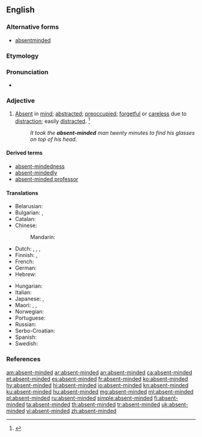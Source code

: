 ==English==

===Alternative forms===
* [[absentminded]]

===Etymology===
{{compound|absent|minded|lang=en}}

===Pronunciation===
* {{a|US}} {{IPA|/ˌæb.sn̩tˈmaɪn.dɪd/|lang=en}}

===Adjective===
{{en-adj}}

# [[absent|Absent]] in [[mind]]; [[abstracted]]; [[preoccupied]]; [[forgetful]] or [[careless]] due to [[distraction]]; easily [[distract]]ed. {{defdate|First attested in the mid 19<sup>th</sup> century.}}<ref name=SOED>{{R:SOED5|page=9}}</ref>
#: ''It took the '''absent-minded''' man twenty minutes to find his glasses on top of his head.''

====Derived terms====
* [[absent-mindedness]]
* [[absent-mindedly]]
* [[absent-minded professor]]

====Translations====
{{trans-top|absent in mind}}
* Belarusian: {{t|be|рассе́яны|m|sc=Cyrl}}
* Bulgarian: {{t+check|bg|разсеян}}, {{t-check|bg|[[потънал]] [[в]] [[мисли]]|sc=Cyrl}} <!-- was "потънал в мисли" - assumed sum-of-parts; if an idiom, remove the wikilinks to the individual words. see [[User:Kephir/gadgets/xte#Translation_fixing]] -->
* Catalan: {{t|ca|distret}}
* Chinese:
*: Mandarin: {{t+|cmn|心不在焉|tr=xīnbùzàiyān|sc=Hani}}
* Dutch: {{t+|nl|verstrooid}}, {{t+|nl|afwezig}}, {{t|nl|elders met zijn gedachten}}, {{t|nl|er niet bij}}
* Finnish: {{t|fi|hajamielinen}} {{qualifier|forgetful}}, {{t|fi|poissaoleva}} {{qualifier|absent in mind}}
* French: {{t+|fr|distrait}}
* German: {{t+|de|zerstreut}}
* Hebrew: {{t|he|מפוזר|m|tr=mefuzár}}
{{trans-mid}}
* Hungarian: {{t+|hu|szórakozott}}
* Italian: {{t+|it|svanito}}
* Japanese: {{t+|ja|ぼんやり|tr=bon'yari|sc=Jpan}}, {{t|ja|上の空|tr=うわのそらの, uwa-no sora-no|alt=上の空の|sc=Jpan}}
* Maori: {{t|mi|hinengaro makere}}, {{t|mi|wareware}}, {{t|mi|pakihaha}}
* Norwegian: {{t+|no|distré}}
* Portuguese: {{t+|pt|distraído}}
* Russian: {{t+|ru|рассе́янный}}
* Serbo-Croatian: {{t|sh|rasejan}}
* Spanish: {{t+|es|distraído}}
* Swedish: {{t+|sv|tankspridd}}
{{trans-bottom}}

===References===
<references/>

[[am:absent-minded]]
[[ar:absent-minded]]
[[an:absent-minded]]
[[ca:absent-minded]]
[[et:absent-minded]]
[[es:absent-minded]]
[[fr:absent-minded]]
[[ko:absent-minded]]
[[hy:absent-minded]]
[[hi:absent-minded]]
[[io:absent-minded]]
[[kn:absent-minded]]
[[ku:absent-minded]]
[[hu:absent-minded]]
[[mg:absent-minded]]
[[ml:absent-minded]]
[[pl:absent-minded]]
[[ru:absent-minded]]
[[simple:absent-minded]]
[[fi:absent-minded]]
[[ta:absent-minded]]
[[th:absent-minded]]
[[tr:absent-minded]]
[[uk:absent-minded]]
[[vi:absent-minded]]
[[zh:absent-minded]]